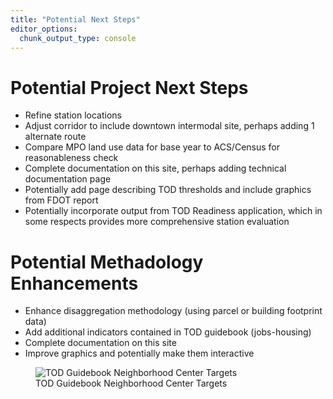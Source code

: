 ```yaml
---
title: "Potential Next Steps"
editor_options: 
  chunk_output_type: console
---
```


# Potential Project Next Steps
* Refine station locations
* Adjust corridor to include downtown intermodal site, perhaps adding 1 alternate route
* Compare MPO land use data for base year to ACS/Census for reasonableness check
* Complete documentation on this site, perhaps adding technical documentation page
* Potentially add page describing TOD thresholds and include graphics from FDOT report
* Potentially incorporate output from TOD Readiness application, which in some respects provides more comprehensive station evaluation

# Potential Methadology Enhancements
* Enhance disaggregation methodology (using parcel or building footprint data)
* Add additional indicators contained in TOD guidebook (jobs-housing)
* Complete documentation on this site
* Improve graphics and potentially make them interactive


![TOD Guidebook Neighborhood Center Targets](NeighborhoodCenterBRT.JPG)